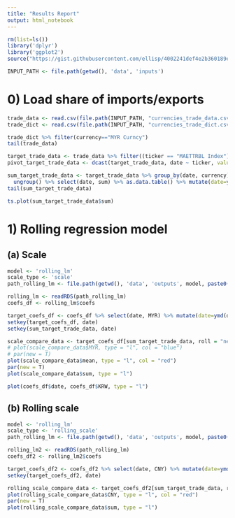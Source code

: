 ```yaml
---
title: "Results Report"
output: html_notebook
---
```


```r
rm(list=ls())
library('dplyr')
library('ggplot2')
source("https://gist.githubusercontent.com/ellisp/4002241def4e2b360189e58c3f461b4a/raw/e959562be9e7a4d919a9c454d8b1b70cde904ab0/dualplot.R")     

INPUT_PATH <- file.path(getwd(), 'data', 'inputs')
```

# 0) Load share of imports/exports

```r
trade_data <- read.csv(file.path(INPUT_PATH, "currencies_trade_data.csv"))
trade_dict <- read.csv(file.path(INPUT_PATH, "currencies_trade_dict.csv"))

trade_dict %>% filter(currency=="MYR Curncy")
tail(trade_data)
```

```r
target_trade_data <- trade_data %>% filter((ticker == "MAETTRBL Index"))
pivot_target_trade_data <- dcast(target_trade_data, date ~ ticker, value.var = "value")

sum_target_trade_data <- target_trade_data %>% group_by(date, currency) %>% summarise(sum=sum(value)) %>%
  ungroup() %>% select(date, sum) %>% as.data.table() %>% mutate(date=ymd(date))
tail(sum_target_trade_data)
```

```r
ts.plot(sum_target_trade_data$sum)
```


# 1) Rolling regression model

## (a) Scale

```r
model <- 'rolling_lm'
scale_type <- 'scale'
path_rolling_lm <- file.path(getwd(), 'data', 'outputs', model, paste0("model_results_", scale_type, ".rds"))

rolling_lm <- readRDS(path_rolling_lm)
coefs_df <- rolling_lm$coefs

target_coefs_df <- coefs_df %>% select(date, MYR) %>% mutate(date=ymd(date), mean=roll_mean(MYR, width = 32))
setkey(target_coefs_df, date)
setkey(sum_target_trade_data, date)

scale_compare_data <- target_coefs_df[sum_target_trade_data, roll = "nearest" ] %>% drop_na()
# plot(scale_compare_data$MYR, type = "l", col = "blue")
# par(new = T)
plot(scale_compare_data$mean, type = "l", col = "red")
par(new = T)
plot(scale_compare_data$sum, type = "l")
```
```r
plot(coefs_df$date, coefs_df$KRW, type = "l")
```


## (b) Rolling scale

```r
model <- 'rolling_lm'
scale_type <- 'rolling_scale'
path_rolling_lm <- file.path(getwd(), 'data', 'outputs', model, paste0("model_results_", scale_type, ".rds"))

rolling_lm2 <- readRDS(path_rolling_lm)
coefs_df2 <- rolling_lm2$coefs

target_coefs_df2 <- coefs_df2 %>% select(date, CNY) %>% mutate(date=ymd(date))
setkey(target_coefs_df2, date)

rolling_scale_compare_data <- target_coefs_df2[sum_target_trade_data, roll = "nearest" ] %>% drop_na()
plot(rolling_scale_compare_data$CNY, type = "l", col = "red")
par(new = T)
plot(rolling_scale_compare_data$sum, type = "l")
```



